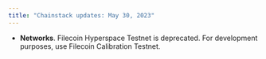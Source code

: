 ```yaml
---
title: "Chainstack updates: May 30, 2023"
---
```

- **Networks**. Filecoin Hyperspace Testnet is deprecated. For development purposes, use Filecoin Calibration Testnet.
